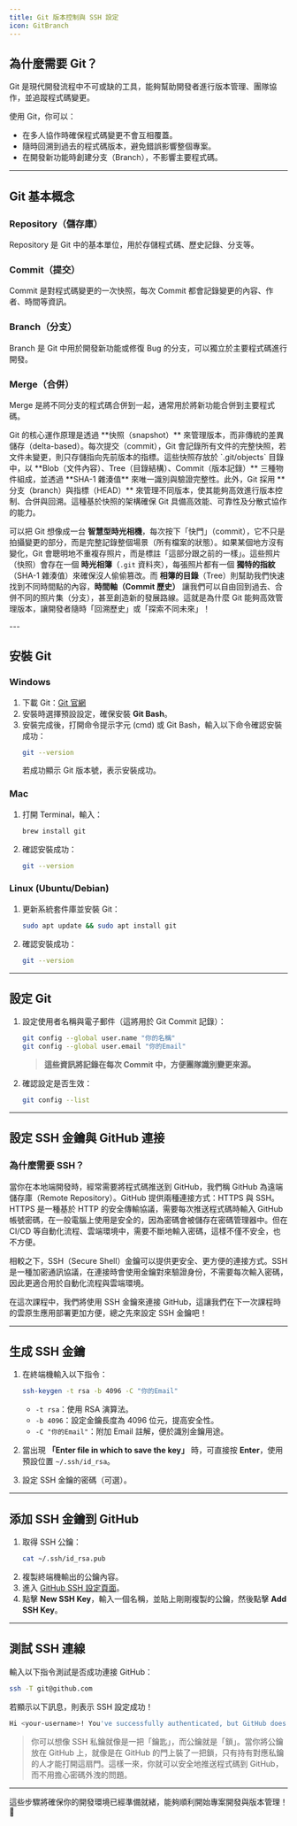 ```yaml
---
title: Git 版本控制與 SSH 設定
icon: GitBranch
---
```


## 為什麼需要 Git？

Git 是現代開發流程中不可或缺的工具，能夠幫助開發者進行版本管理、團隊協作，並追蹤程式碼變更。

使用 Git，你可以：

- 在多人協作時確保程式碼變更不會互相覆蓋。
- 隨時回溯到過去的程式碼版本，避免錯誤影響整個專案。
- 在開發新功能時創建分支（Branch），不影響主要程式碼。

---

## Git 基本概念

### Repository（儲存庫）

Repository 是 Git 中的基本單位，用於存儲程式碼、歷史記錄、分支等。

### Commit（提交）

Commit 是對程式碼變更的一次快照，每次 Commit 都會記錄變更的內容、作者、時間等資訊。

### Branch（分支）

Branch 是 Git 中用於開發新功能或修復 Bug 的分支，可以獨立於主要程式碼進行開發。

### Merge（合併）

Merge 是將不同分支的程式碼合併到一起，通常用於將新功能合併到主要程式碼。


<Accordions>
  <Accordion title="Git 運作原理？">
    Git 的核心運作原理是透過 **快照（snapshot）**
    來管理版本，而非傳統的差異儲存（delta-based）。每次提交（commit），Git
    會記錄所有文件的完整快照，若文件未變更，則只存儲指向先前版本的指標。這些快照存放於
    `.git/objects` 目錄中，以
    **Blob（文件內容）、Tree（目錄結構）、Commit（版本記錄）**
    三種物件組成，並透過 **SHA-1 雜湊值** 來唯一識別與驗證完整性。此外，Git 採用
    **分支（branch）與指標（HEAD）**
    來管理不同版本，使其能夠高效進行版本控制、合併與回溯。這種基於快照的架構確保
    Git 具備高效能、可靠性及分散式協作的能力。

可以把 Git 想像成一台 **智慧型時光相機**，每次按下「快門」（commit），它不只是拍攝變更的部分，而是完整記錄整個場景（所有檔案的狀態）。如果某個地方沒有變化，Git 會聰明地不重複存照片，而是標註「這部分跟之前的一樣」。這些照片（快照）會存在一個 **時光相簿**（`.git` 資料夾），每張照片都有一個 **獨特的指紋**（SHA-1 雜湊值）來確保沒人偷偷篡改。而 **相簿的目錄**（Tree）則幫助我們快速找到不同時間點的內容，**時間軸（Commit 歷史）** 讓我們可以自由回到過去、合併不同的照片集（分支），甚至創造新的發展路線。這就是為什麼 Git 能夠高效管理版本，讓開發者隨時「回溯歷史」或「探索不同未來」！

  </Accordion>
</Accordions>
---

## 安裝 Git

### Windows

1. 下載 Git：[Git 官網](https://git-scm.com/download/win)
2. 安裝時選擇預設設定，確保安裝 **Git Bash**。
3. 安裝完成後，打開命令提示字元 (cmd) 或 Git Bash，輸入以下命令確認安裝成功：
   ```bash
   git --version
   ```
   若成功顯示 Git 版本號，表示安裝成功。

### Mac

1. 打開 Terminal，輸入：
   ```bash
   brew install git
   ```
2. 確認安裝成功：
   ```bash
   git --version
   ```

### Linux (Ubuntu/Debian)

1. 更新系統套件庫並安裝 Git：
   ```bash
   sudo apt update && sudo apt install git
   ```
2. 確認安裝成功：
   ```bash
   git --version
   ```

---

## 設定 Git

1. 設定使用者名稱與電子郵件（這將用於 Git Commit 記錄）：

   ```bash
   git config --global user.name "你的名稱"
   git config --global user.email "你的Email"
   ```

   > **這些資訊將記錄在每次 Commit 中，方便團隊識別變更來源。**

2. 確認設定是否生效：
   ```bash
   git config --list
   ```

---

## 設定 SSH 金鑰與 GitHub 連接

### 為什麼需要 SSH？

當你在本地端開發時，經常需要將程式碼推送到 GitHub，我們稱 GitHub 為遠端儲存庫（Remote Repository）。GitHub 提供兩種連接方式：HTTPS 與 SSH。HTTPS 是一種基於 HTTP 的安全傳輸協議，需要每次推送程式碼時輸入 GitHub 帳號密碼，在一般電腦上使用是安全的，因為密碼會被儲存在密碼管理器中。但在 CI/CD 等自動化流程、雲端環境中，需要不斷地輸入密碼，這樣不僅不安全，也不方便。

相較之下，SSH（Secure Shell）金鑰可以提供更安全、更方便的連接方式。SSH 是一種加密通訊協議，在連接時會使用金鑰對來驗證身份，不需要每次輸入密碼，因此更適合用於自動化流程與雲端環境。

在這次課程中，我們將使用 SSH 金鑰來連接 GitHub，這讓我們在下一次課程時的雲原生應用部署更加方便，總之先來設定 SSH 金鑰吧！

---

## 生成 SSH 金鑰

1. 在終端機輸入以下指令：

   ```bash
   ssh-keygen -t rsa -b 4096 -C "你的Email"
   ```

   - `-t rsa`：使用 RSA 演算法。
   - `-b 4096`：設定金鑰長度為 4096 位元，提高安全性。
   - `-C "你的Email"`：附加 Email 註解，便於識別金鑰用途。

2. 當出現 **「Enter file in which to save the key」** 時，可直接按 **Enter**，使用預設位置 `~/.ssh/id_rsa`。

3. 設定 SSH 金鑰的密碼（可選）。

---

## 添加 SSH 金鑰到 GitHub

1. 取得 SSH 公鑰：
   ```bash
   cat ~/.ssh/id_rsa.pub
   ```
2. 複製終端機輸出的公鑰內容。
3. 進入 [GitHub SSH 設定頁面](https://github.com/settings/keys)。
4. 點擊 **New SSH Key**，輸入一個名稱，並貼上剛剛複製的公鑰，然後點擊 **Add SSH Key**。

---

## 測試 SSH 連線

輸入以下指令測試是否成功連接 GitHub：

```bash
ssh -T git@github.com
```

若顯示以下訊息，則表示 SSH 設定成功！

```bash
Hi <your-username>! You've successfully authenticated, but GitHub does not provide shell access.
```

> 你可以想像 SSH 私鑰就像是一把「鑰匙」，而公鑰就是「鎖」。當你將公鑰放在 GitHub 上，就像是在 GitHub 的門上裝了一把鎖，只有持有對應私鑰的人才能打開這扇門。這樣一來，你就可以安全地推送程式碼到 GitHub，而不用擔心密碼外洩的問題。

---

這些步驟將確保你的開發環境已經準備就緒，能夠順利開始專案開發與版本管理！ 🚀
